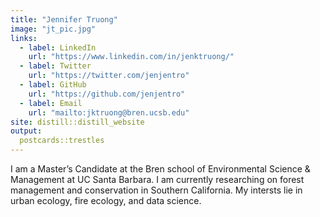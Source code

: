 ```yaml
---
title: "Jennifer Truong"
image: "jt_pic.jpg"
links:
  - label: LinkedIn
    url: "https://www.linkedin.com/in/jenktruong/"
  - label: Twitter
    url: "https://twitter.com/jenjentro"
  - label: GitHub
    url: "https://github.com/jenjentro"
  - label: Email
    url: "mailto:jktruong@bren.ucsb.edu"
site: distill::distill_website
output:
  postcards::trestles
---
```

 
I am a Master's Candidate at the Bren school of Environmental Science & Management at UC Santa Barbara. I am currently researching on forest management and conservation in Southern California. My intersts lie in urban ecology, fire ecology, and data science. 
